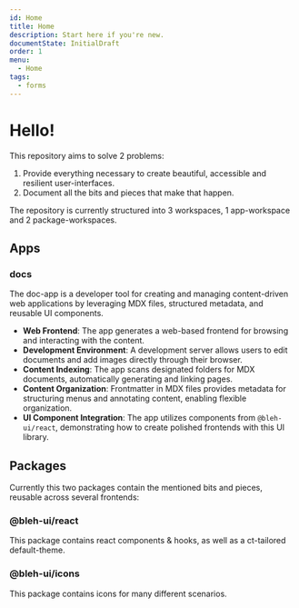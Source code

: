 ```yaml
---
id: Home
title: Home
description: Start here if you're new.
documentState: InitialDraft
order: 1
menu:
  - Home
tags:
  - forms
---
```


# Hello!

This repository aims to solve 2 problems:

1. Provide everything necessary to create beautiful, accessible and resilient
   user-interfaces.
2. Document all the bits and pieces that make that happen.

The repository is currently structured into 3 workspaces, 1 app-workspace and 2
package-workspaces.

## Apps

### docs

The doc-app is a developer tool for creating and managing content-driven web
applications by leveraging MDX files, structured metadata, and reusable UI
components.

- **Web Frontend**: The app generates a web-based frontend for browsing and
  interacting with the content.
- **Development Environment**: A development server allows users to edit
  documents and add images directly through their browser.
- **Content Indexing**: The app scans designated folders for MDX documents,
  automatically generating and linking pages.
- **Content Organization**: Frontmatter in MDX files provides metadata for
  structuring menus and annotating content, enabling flexible organization.
- **UI Component Integration**: The app utilizes components from
  `@bleh-ui/react`, demonstrating how to create polished frontends with this UI
  library.

## Packages

Currently this two packages contain the mentioned bits and pieces, reusable
across several frontends:

### @bleh-ui/react

This package contains react components & hooks, as well as a ct-tailored
default-theme.

### @bleh-ui/icons

This package contains icons for many different scenarios.
